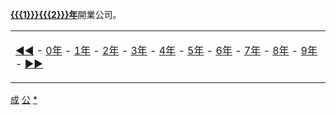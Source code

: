 <includeonly>
{{Portal|公司}}
'''[[{{{1}}}{{{2}}}年]]'''開業公司。

{| class="toccolours" align=center
|[[:Category:{{{3}}}年成立的公司|◄◄]] - [[:Category:{{{1}}}0年成立的公司|{{{1}}}0年]] - [[:Category:{{{1}}}1年成立的公司|{{{1}}}1年]] - [[:Category:{{{1}}}2年成立的公司|{{{1}}}2年]] - [[:Category:{{{1}}}3年成立的公司|{{{1}}}3年]] - [[:Category:{{{1}}}4年成立的公司|{{{1}}}4年]] - [[:Category:{{{1}}}5年成立的公司|{{{1}}}5年]] - [[:Category:{{{1}}}6年成立的公司|{{{1}}}6年]] - [[:Category:{{{1}}}7年成立的公司|{{{1}}}7年]] - [[:Category:{{{1}}}8年成立的公司|{{{1}}}8年]] - [[:Category:{{{1}}}9年成立的公司|{{{1}}}9年]] - [[:Category:{{{4}}}年成立的公司|►►]]
|}

[[Category:{{{1}}}{{{2}}}年經濟|成]]
[[Category:{{{1}}}{{{2}}}年建立的組織‎|公]]
[[Category:{{{1}}}0年代開業公司|*{{{2}}}]]
</includeonly><noinclude>{{doc}}</noinclude>